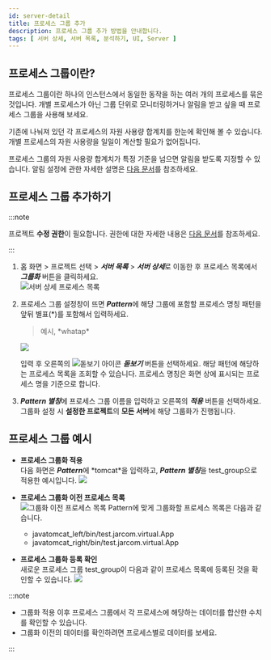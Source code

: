 ```yaml
---
id: server-detail
title: 프로세스 그룹 추가
description: 프로세스 그룹 추가 방법을 안내합니다. 
tags: [ 서버 상세, 서버 목록, 분석하기, UI, Server ]
---
```

<!--
홈 화면 > 프로젝트 선택 > ***서버 목록*** > ***서버 상세***
 
와탭 모니터링 서비스 초기 화면에서 프로젝트를 선택한 다음 프로젝트 메뉴 하위에 ***서버 목록*** > ***서버 상세*** 메뉴를 선택하세요. 
-->

## 프로세스 그룹이란?

프로세스 그룹이란 하나의 인스턴스에서 동일한 동작을 하는 여러 개의 프로세스를 묶은 것입니다. 개별 프로세스가 아닌 그룹 단위로 모니터링하거나 알림을 받고 싶을 때 프로세스 그룹을 사용해 보세요.

기존에 나눠져 있던 각 프로세스의 자원 사용량 합계치를 한눈에 확인해 볼 수 있습니다. 개별 프로세스의 자원 사용량을 일일이 계산할 필요가 없어집니다.

프로세스 그룹의 자원 사용량 합계치가 특정 기준을 넘으면 알림을 받도록 지정할 수 있습니다. 알림 설정에 관한 자세한 설명은 [다음 문서](warning-notice#process-group-event-add)를 참조하세요.

<!-- ***경고 알림*** > ***이벤트 설정*** > ***+ 이벤트 추가*** > ***프로세스*** 탭을 -->

## 프로세스 그룹 추가하기

<!-- Super Admin 혹은 Admin 계정으로 로그인한 후 다음 절차를 순서대로 진행하세요. -->

:::note

프로젝트 **수정 권한**이 필요합니다. 권한에 대한 자세한 내용은 [다음 문서](../project/project-structure)를 참조하세요.

:::

1. 홈 화면 > 프로젝트 선택 > ***서버 목록*** > ***서버 상세***로 이동한 후 프로세스 목록에서 ***그룹화*** 버튼을 클릭하세요.<br/>
    ![서버 상세 프로세스 목록](/img/server-detail-process.png)
1. 프로세스 그룹 설정창이 뜨면 ***Pattern***에 해당 그룹에 포함할 프로세스 명칭 패턴을 앞뒤 별표(*)를 포함해서 입력하세요.
    > 예시, *whatap\*
    
    ![](https://img.whatap.io/media/images/process_group_details.png)
    
    입력 후 오른쪽의 ![돋보기 아이콘](/img/ic-search.svg) ***돋보기*** 버튼을 선택하세요. 해당 패턴에 해당하는 프로세스 목록을 조회할 수 있습니다. 프로세스 명칭은 화면 상에 표시되는 프로세스 명을 기준으로 합니다.
1. ***Pattern 별칭***에 프로세스 그룹 이름을 입력하고 오른쪽의 ***적용*** 버튼을 선택하세요. 그룹화 설정 시 **설정한 프로젝트**의 **모든 서버**에 해당 그룹화가 진행됩니다.

## 프로세스 그룹 예시

* **프로세스 그룹화 적용**  
    다음 화면은 ***Pattern***에 *tomcat\*을 입력하고, ***Pattern 별칭***을 test_group으로 적용한 예시입니다.
    ![](https://img.whatap.io/media/images/process_group_example.png)

* **프로세스 그룹화 이전 프로세스 목록**  
    ![그룹화 이전 프로세스 목록](/img/server-process-list.png)
    Pattern에 맞게 그룹화할 프로세스 목록은 다음과 같습니다.
    * javatomcat_left/bin/test.jarcom.virtual.App
    * javatomcat_right/bin/test.jarcom.virtual.App

* **프로세스 그룹화 등록 확인**  
    새로운 프로세스 그룹 test_group이 다음과 같이 프로세스 목록에 등록된 것을 확인할 수 있습니다.
    ![](https://img.whatap.io/media/images/test_group.png)

:::note

* 그룹화 적용 이후 프로세스 그룹에서 각 프로세스에 해당하는 데이터를 합산한 수치를 확인할 수 있습니다. 
* 그룹화 이전의 데이터를 확인하려면 프로세스별로 데이터를 보세요.

:::